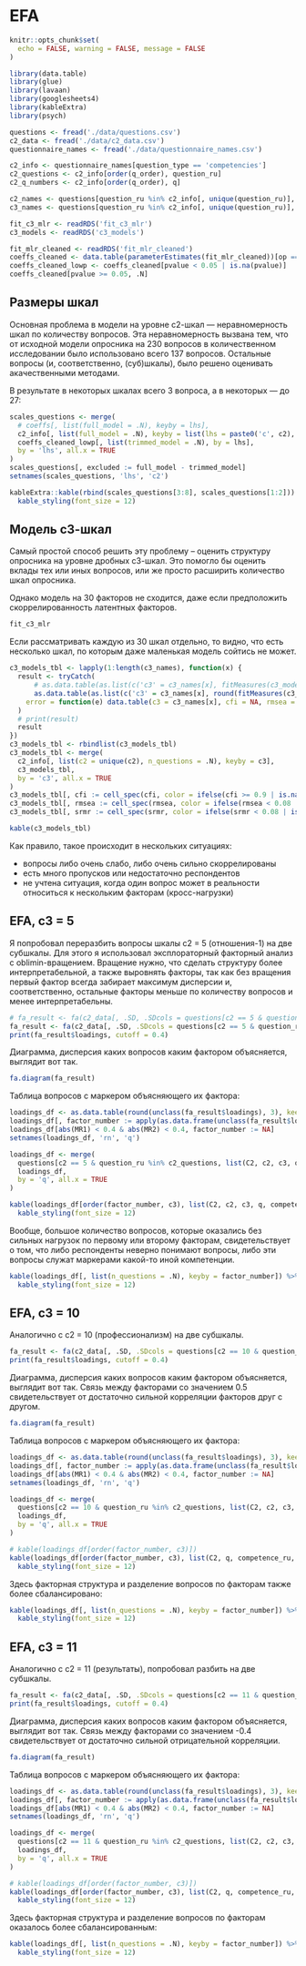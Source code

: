 # EFA {#efa}

```r
knitr::opts_chunk$set(
  echo = FALSE, warning = FALSE, message = FALSE
)
```


```r
library(data.table)
library(glue)
library(lavaan)
library(googlesheets4)
library(kableExtra)
library(psych)

questions <- fread('./data/questions.csv')
c2_data <- fread('./data/c2_data.csv')
questionnaire_names <- fread('./data/questionnaire_names.csv')

c2_info <- questionnaire_names[question_type == 'competencies']
c2_questions <- c2_info[order(q_order), question_ru]
c2_q_numbers <- c2_info[order(q_order), q]

c2_names <- questions[question_ru %in% c2_info[, unique(question_ru)], sort(unique(c2))]
c3_names <- questions[question_ru %in% c2_info[, unique(question_ru)], sort(unique(c3))]

fit_c3_mlr <- readRDS('fit_c3_mlr')
c3_models <- readRDS('c3_models')

fit_mlr_cleaned <- readRDS('fit_mlr_cleaned')
coeffs_cleaned <- data.table(parameterEstimates(fit_mlr_cleaned))[op == '=~']
coeffs_cleaned_lowp <- coeffs_cleaned[pvalue < 0.05 | is.na(pvalue)]
coeffs_cleaned[pvalue >= 0.05, .N]
```


## Размеры шкал

Основная проблема в модели на уровне с2-шкал --- неравномерность шкал по количеству вопросов. Эта неравномерность вызвана тем, что от исходной модели опросника на 230 вопросов в количественном исследовании было использовано всего 137 вопросов. Остальные вопросы (и, соответственно, (суб)шкалы), было решено оценивать акачественными методами.

В результате в некоторых шкалах всего 3 вопроса, а в некоторых --- до 27:

```r
scales_questions <- merge(
  # coeffs[, list(full_model = .N), keyby = lhs],
  c2_info[, list(full_model = .N), keyby = list(lhs = paste0('c', c2), C1, C2)],
  coeffs_cleaned_lowp[, list(trimmed_model = .N), by = lhs],
  by = 'lhs', all.x = TRUE
)
scales_questions[, excluded := full_model - trimmed_model]
setnames(scales_questions, 'lhs', 'c2')

kableExtra::kable(rbind(scales_questions[3:8], scales_questions[1:2])) %>%
  kable_styling(font_size = 12)
```


## Модель с3-шкал

Самый простой способ решить эту проблему -- оценить структуру опросника на уровне дробных с3-шкал. Это помогло бы оценить вклады тех или иных вопросов, или же просто расширить количество шкал опросника.

Однако модель на 30 факторов не сходится, даже если предположить скоррелированность латентных факторов.

```r
fit_c3_mlr
```

Если рассматривать каждую из 30 шкал отдельно, то видно, что есть несколько шкал, по которым даже маленькая модель сойтись не может. 

```r
c3_models_tbl <- lapply(1:length(c3_names), function(x) {
  result <- tryCatch(
      # as.data.table(as.list(c('c3' = c3_names[x], fitMeasures(c3_models[[x]], c("cfi", "rmsea", "srmr", "chisq", "df"))))),
      as.data.table(as.list(c('c3' = c3_names[x], round(fitMeasures(c3_models[[x]], c("cfi", "rmsea", "srmr")), 3)))),
    error = function(e) data.table(c3 = c3_names[x], cfi = NA, rmsea = NA, srmr = NA)
  )
  # print(result)
  result
})
c3_models_tbl <- rbindlist(c3_models_tbl)
c3_models_tbl <- merge(
  c2_info[, list(c2 = unique(c2), n_questions = .N), keyby = c3], 
  c3_models_tbl, 
  by = 'c3', all.x = TRUE
)
c3_models_tbl[, cfi := cell_spec(cfi, color = ifelse(cfi >= 0.9 | is.na(cfi), "black", "red"))]
c3_models_tbl[, rmsea := cell_spec(rmsea, color = ifelse(rmsea < 0.08 | is.na(rmsea), "black", "red"))]
c3_models_tbl[, srmr := cell_spec(srmr, color = ifelse(srmr < 0.08 | is.na(srmr), "black", "red"))]

kable(c3_models_tbl)
```

Как правило, такое происходит в нескольких ситуациях:

 - вопросы либо очень слабо, либо очень сильно скоррелированы
 - есть много пропусков или недостаточно респондентов
 - не учтена ситуация, когда один вопрос может в реальности относиться к нескольким факторам (кросс-нагрузки)

## EFA, с3 = 5

Я попробовал переразбить вопросы шкалы с2 = 5 (отношения-1) на две субшкалы. Для этого я использовал эксплораторный факторный анализ с oblimin-вращением. Вращение нужно, что сделать структуру более интерпретабельной, а также выровнять факторы, так как без вращения первый фактор всегда забирает максимум дисперсии и, соответственно, остальные факторы меньше по количеству вопросов и менее интерпретабельны.

```r
# fa_result <- fa(c2_data[, .SD, .SDcols = questions[c2 == 5 & question_ru %in% c2_questions, q]], nfactors = 2, rotate = "oblimin")
fa_result <- fa(c2_data[, .SD, .SDcols = questions[c2 == 5 & question_ru %in% c2_questions, q]], nfactors = 2, rotate = "oblimin")
print(fa_result$loadings, cutoff = 0.4)
```
Диаграмма, дисперсия каких вопросов каким фактором объясняется, выглядит вот так.
```r
fa.diagram(fa_result)
```

Таблица вопросов с маркером объясняющего их фактора:

```r
loadings_df <- as.data.table(round(unclass(fa_result$loadings), 3), keep.rownames = TRUE)
loadings_df[, factor_number := apply(as.data.frame(unclass(fa_result$loadings)), 1, function(x) which.max(abs(x)))]
loadings_df[abs(MR1) < 0.4 & abs(MR2) < 0.4, factor_number := NA]
setnames(loadings_df, 'rn', 'q')

loadings_df <- merge(
  questions[c2 == 5 & question_ru %in% c2_questions, list(C2, c2, c3, q, competence_ru, question_ru)],
  loadings_df,
  by = 'q', all.x = TRUE
)

kable(loadings_df[order(factor_number, c3), list(C2, c2, c3, q, competence_ru, question_ru, MR1, MR2, factor_number)]) %>%
  kable_styling(font_size = 12)
```

Вообще, большое количество вопросов, которые оказались без сильных нагрузок по первому или второму факторам, свидетельствует о том, что либо респонденты неверно понимают вопросы, либо эти вопросы служат маркерами какой-то иной компетенции.

```r
kable(loadings_df[, list(n_questions = .N), keyby = factor_number]) %>%
  kable_styling(font_size = 12)
```


## EFA, с3 = 10

Аналогично с с2 = 10 (профессионализм) на две субшкалы. 

```r
fa_result <- fa(c2_data[, .SD, .SDcols = questions[c2 == 10 & question_ru %in% c2_questions, q]], nfactors = 2, rotate = "oblimin")
print(fa_result$loadings, cutoff = 0.4)
```
Диаграмма, дисперсия каких вопросов каким фактором объясняется, выглядит вот так. Связь между факторами со значением 0.5 свидетельствует от достаточно сильной корреляции факторов друг с другом.
```r
fa.diagram(fa_result)
```

Таблица вопросов с маркером объясняющего их фактора:

```r
loadings_df <- as.data.table(round(unclass(fa_result$loadings), 3), keep.rownames = TRUE)
loadings_df[, factor_number := apply(as.data.frame(unclass(fa_result$loadings)), 1, function(x) which.max(abs(x)))]
loadings_df[abs(MR1) < 0.4 & abs(MR2) < 0.4, factor_number := NA]
setnames(loadings_df, 'rn', 'q')

loadings_df <- merge(
  questions[c2 == 10 & question_ru %in% c2_questions, list(C2, c2, c3, q, competence_ru, question_ru)],
  loadings_df,
  by = 'q', all.x = TRUE
)

# kable(loadings_df[order(factor_number, c3)])
kable(loadings_df[order(factor_number, c3), list(C2, q, competence_ru, question_ru, MR1, MR2, factor_number)]) %>%
  kable_styling(font_size = 12)
```

Здесь факторная структура и разделение вопросов по факторам также более сбалансировано:
```r
kable(loadings_df[, list(n_questions = .N), keyby = factor_number]) %>%
  kable_styling(font_size = 12)
```


## EFA, с3 = 11

Аналогично с с2 = 11 (результаты), попробовал разбить на две субшкалы. 

```r
fa_result <- fa(c2_data[, .SD, .SDcols = questions[c2 == 11 & question_ru %in% c2_questions, q]], nfactors = 2, rotate = "oblimin")
print(fa_result$loadings, cutoff = 0.4)
```
Диаграмма, дисперсия каких вопросов каким фактором объясняется, выглядит вот так. Связь между факторами со значением -0.4 свидетельствует от достаточно сильной отрицательной корреляции.
```r
fa.diagram(fa_result)
```

Таблица вопросов с маркером объясняющего их фактора:

```r
loadings_df <- as.data.table(round(unclass(fa_result$loadings), 3), keep.rownames = TRUE)
loadings_df[, factor_number := apply(as.data.frame(unclass(fa_result$loadings)), 1, function(x) which.max(abs(x)))]
loadings_df[abs(MR1) < 0.4 & abs(MR2) < 0.4, factor_number := NA]
setnames(loadings_df, 'rn', 'q')

loadings_df <- merge(
  questions[c2 == 11 & question_ru %in% c2_questions, list(C2, c2, c3, q, competence_ru, question_ru)],
  loadings_df,
  by = 'q', all.x = TRUE
)

# kable(loadings_df[order(factor_number, c3)])
kable(loadings_df[order(factor_number, c3), list(C2, q, competence_ru, question_ru, MR1, MR2, factor_number)]) %>%
  kable_styling(font_size = 12)
```

Здесь факторная структура и разделение вопросов по факторам оказалось более сбалансированным:
```r
kable(loadings_df[, list(n_questions = .N), keyby = factor_number]) %>%
  kable_styling(font_size = 12)
```